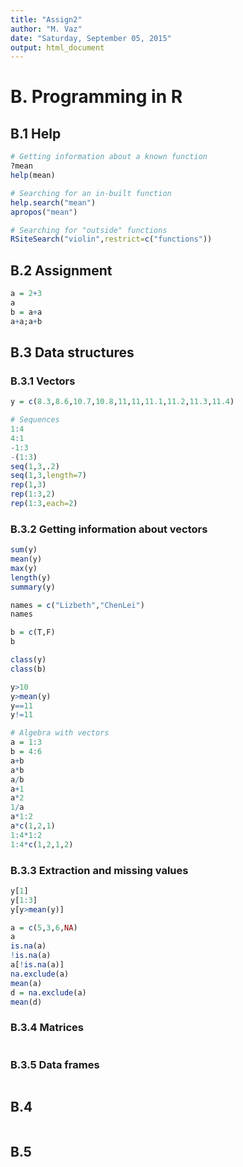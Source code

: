 ```yaml
---
title: "Assign2"
author: "M. Vaz"
date: "Saturday, September 05, 2015"
output: html_document
---
```


# B. Programming in R

## B.1 Help
```r

# Getting information about a known function
?mean
help(mean)

# Searching for an in-built function
help.search("mean")
apropos("mean")

# Searching for "outside" functions 
RSiteSearch("violin",restrict=c("functions"))

```


## B.2 Assignment
```r

a = 2+3
a
b = a+a
a+a;a+b

```


## B.3 Data structures
### B.3.1 Vectors
```r

y = c(8.3,8.6,10.7,10.8,11,11,11.1,11.2,11.3,11.4)

# Sequences
1:4
4:1
-1:3
-(1:3)
seq(1,3,.2)
seq(1,3,length=7)
rep(1,3)
rep(1:3,2)
rep(1:3,each=2)

```

### B.3.2 Getting information about vectors
```r

sum(y)
mean(y)
max(y)
length(y)
summary(y)

names = c("Lizbeth","ChenLei")
names  

b = c(T,F)
b  

class(y)
class(b)

y>10
y>mean(y)
y==11
y!=11

# Algebra with vectors
a = 1:3
b = 4:6
a+b
a*b
a/b
a+1
a*2
1/a
a*1:2
a*c(1,2,1)
1:4*1:2
1:4*c(1,2,1,2)

```

### B.3.3 Extraction and missing values
```r

y[1]
y[1:3]
y[y>mean(y)]

a = c(5,3,6,NA)
a
is.na(a)
!is.na(a)
a[!is.na(a)]
na.exclude(a)
mean(a)
d = na.exclude(a)
mean(d)

```

### B.3.4 Matrices
```r






```

### B.3.5 Data frames
```r






```

## B.4
```r






```


## B.5
```r






```
